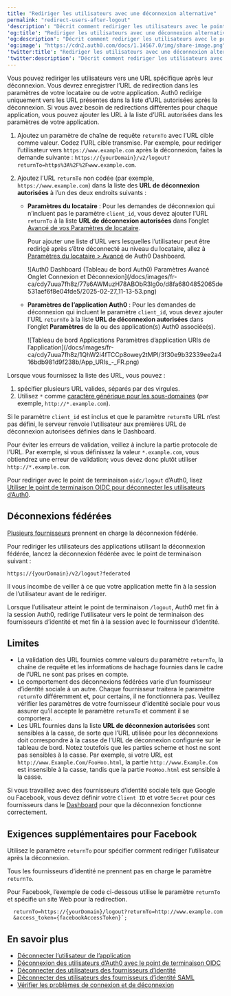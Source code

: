 ```yaml
---
title: "Rediriger les utilisateurs avec une déconnexion alternative"
permalink: "redirect-users-after-logout"
'description': "Décrit comment rediriger les utilisateurs avec le point de terminaison hérité de déconnexion."
'og:title': "Rediriger les utilisateurs avec une déconnexion alternative"
'og:description': "Décrit comment rediriger les utilisateurs avec le point de terminaison hérité de déconnexion."
'og:image': "https://cdn2.auth0.com/docs/1.14567.0/img/share-image.png"
'twitter:title': "Rediriger les utilisateurs avec une déconnexion alternative"
'twitter:description': "Décrit comment rediriger les utilisateurs avec le point de terminaison hérité de déconnexion."
---
```



Vous pouvez rediriger les utilisateurs vers une URL spécifique après leur déconnexion. Vous devrez enregistrer l’URL de redirection dans les paramètres de votre locataire ou de votre application. Auth0 redirige uniquement vers les URL présentes dans la liste d’URL autorisées après la déconnexion. Si vous avez besoin de redirections différentes pour chaque application, vous pouvez ajouter les URL à la liste d’URL autorisées dans les paramètres de votre application.

1. Ajoutez un paramètre de chaîne de requête `returnTo` avec l’URL cible comme valeur. Codez l’URL cible transmise. Par exemple, pour rediriger l’utilisateur vers `https://www.example.com` après la déconnexion, faites la demande suivante :
   `https://{yourDomain}/v2/logout?returnTo=https%3A%2F%2Fwww.example.com`.
2. Ajoutez l’URL `returnTo` non codée (par exemple, `https://www.example.com`) dans la liste des **URL de déconnexion autorisées** à l’un des deux endroits suivants :

   * **Paramètres du locataire** : Pour les demandes de déconnexion qui n’incluent pas le paramètre `client_id`, vous devez ajouter l’URL `returnTo` à la liste **URL de déconnexion autorisées** dans l’onglet [Avancé de vos Paramètres de locataire](https://manage.auth0.com/#/tenant/advanced).<br/>

     Pour ajouter une liste d’URL vers lesquelles l’utilisateur peut être redirigé après s’être déconnecté au niveau du locataire, allez à [Paramètres du locataire > Avancé](https://manage.auth0.com/#/tenant/advanced) de Auth0 Dashboard.

     <Frame>![Auth0 Dashboard (Tableau de bord Auth0) Paramètres Avancé Onglet Connexion et Déconnexion](/docs/images/fr-ca/cdy7uua7fh8z/77s6AWMuzH78ABObR3lg0o/d8fa6804852065de531aef6f8e04fde5/2025-02-27_11-13-53.png)</Frame>

   * **Paramètres de l’application Auth0** : Pour les demandes de déconnexion qui incluent le paramètre `client_id`, vous devez ajouter l’URL `returnTo` à la liste **URL de déconnexion autorisées** dans l’onglet **Paramètres** de la ou des application(s) Auth0 associée(s).

     <Frame>![Tableau de bord Applications Paramètres d’application URIs de l’application](/docs/images/fr-ca/cdy7uua7fh8z/1QhW2i4fTCCp8owey2tMPI/3f30e9b32339ee2a416bdb981d9f238b/App_URIs_-_FR.png)</Frame>

Lorsque vous fournissez la liste des URL, vous pouvez :

1. spécifier plusieurs URL valides, séparés par des virgules.
2. Utilisez `*` comme [caractère générique pour les sous-domaines](/docs/docs/fr-ca/get-started/applications/wildcards-for-subdomains)  (par exemple, `http://*.example.com`).

Si le paramètre `client_id` est inclus et que le paramètre `returnTo` URL n’est pas défini, le serveur renvoie l’utilisateur aux premières URL de déconnexion autorisées définies dans le Dashboard.

Pour éviter les erreurs de validation, veillez à inclure la partie protocole de l’URL. Par exemple, si vous définissez la valeur `*.example.com`, vous obtiendrez une erreur de validation; vous devez donc plutôt utiliser `http://*.example.com`.

<Callout icon="file-lines" color="#0EA5E9" iconType="regular">

Pour rediriger avec le point de terminaison `oidc/logout` d’Auth0, lisez [Utiliser le point de terminaison OIDC pour déconnecter les utilisateurs d’Auth0](/docs/docs/fr-ca/authenticate/login/logout/log-users-out-of-auth0).

</Callout>

## Déconnexions fédérées

[Plusieurs fournisseurs](https://auth0.com/docs/authenticate/login/logout/log-users-out-of-idps#federated-logout-support) prennent en charge la déconnexion fédérée.

Pour rediriger les utilisateurs des applications utilisant la déconnexion fédérée, lancez la déconnexion fédérée avec le point de terminaison suivant :

`https://{yourDomain}/v2/logout?federated`

Il vous incombe de veiller à ce que votre application mette fin à la session de l’utilisateur avant de le rediriger.

Lorsque l’utilisateur atteint le point de terminaison `/logout`, Auth0 met fin à la session Auth0, redirige l’utilisateur vers le point de terminaison des fournisseurs d’identité et met fin à la session avec le fournisseur d’identité.

## Limites

* La validation des URL fournies comme valeurs du paramètre `returnTo`, la chaîne de requête et les informations de hachage fournies dans le cadre de l’URL ne sont pas prises en compte.
* Le comportement des déconnexions fédérées varie d’un fournisseur d’identité sociale à un autre. Chaque fournisseur traitera le paramètre `returnTo` différemment et, pour certains, il ne fonctionnera pas. Veuillez vérifier les paramètres de votre fournisseur d’identité sociale pour vous assurer qu’il accepte le paramètre `returnTo` et comment il se comportera.
* Les URL fournies dans la liste **URL de déconnexion autorisées** sont sensibles à la casse, de sorte que l’URL utilisée pour les déconnexions doit correspondre à la casse de l’URL de déconnexion configurée sur le tableau de bord. Notez toutefois que les parties scheme et host ne sont pas sensibles à la casse. Par exemple, si votre URL est `http://www.Example.Com/FooHoo.html`, la partie `http://www.Example.Com` est insensible à la casse, tandis que la partie `FooHoo.html` est sensible à la casse.

Si vous travaillez avec des fournisseurs d’identité sociale tels que Google ou Facebook, vous devez définir votre `Client ID` et votre `Secret` pour ces fournisseurs dans le [Dashboard](https://manage.auth0.com/#) pour que la déconnexion fonctionne correctement.

## Exigences supplémentaires pour Facebook

Utilisez le paramètre `returnTo` pour spécifier comment rediriger l’utilisateur après la déconnexion.

Tous les fournisseurs d’identité ne prennent pas en charge le paramètre `returnTo`.

Pour Facebook, l’exemple de code ci-dessous utilise le paramètre `returnTo` et spécifie un site Web pour la redirection.

      returnTo=https://{yourDomain}/logout?returnTo=http://www.example.com
      &access_token={facebookAccessToken}`;

<AuthCodeBlock children={codeExample} language="text" lines />

## En savoir plus

* [Déconnecter l’utilisateur de l’application](/docs/docs/fr-ca/authenticate/login/logout/log-users-out-of-applications)
* [Déconnexion des utilisateurs d’Auth0 avec le point de terminaison OIDC](/docs/docs/fr-ca/authenticate/login/logout/log-users-out-of-auth0)
* [Déconnecter des utilisateurs des fournisseurs d’identité](/docs/docs/fr-ca/authenticate/login/logout/log-users-out-of-idps)
* [Déconnecter des utilisateurs des fournisseurs d’identité SAML](/docs/docs/fr-ca/authenticate/login/logout/log-users-out-of-saml-idps)
* [Vérifier les problèmes de connexion et de déconnexion](/docs/docs/fr-ca/troubleshoot/authentication-issues/check-login-and-logout-issues)